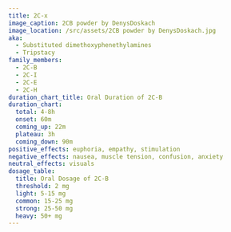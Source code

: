 ---
title: 2C-x
image_caption: 2CB powder by DenysDoskach
image_location: /src/assets/2CB powder by DenysDoskach.jpg
aka:
  - Substituted dimethoxyphenethylamines
  - Tripstacy
family_members:
  - 2C-B
  - 2C-I
  - 2C-E
  - 2C-H
duration_chart_title: Oral Duration of 2C-B
duration_chart:
  total: 4-8h
  onset: 60m
  coming_up: 22m
  plateau: 3h
  coming_down: 90m
positive_effects: euphoria, empathy, stimulation
negative_effects: nausea, muscle tension, confusion, anxiety
neutral_effects: visuals
dosage_table:
  title: Oral Dosage of 2C-B
  threshold: 2 mg
  light: 5-15 mg
  common: 15-25 mg
  strong: 25-50 mg
  heavy: 50+ mg
---
